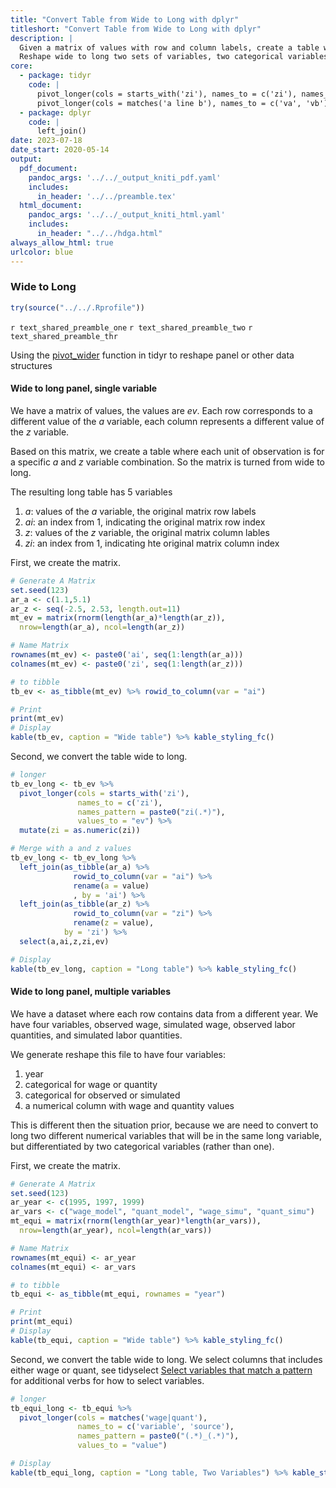 ```yaml
---
title: "Convert Table from Wide to Long with dplyr"
titleshort: "Convert Table from Wide to Long with dplyr"
description: |
  Given a matrix of values with row and column labels, create a table where the unit of observation are the row and column categories, and the values in the matrix is stored in a single variable.
  Reshape wide to long two sets of variables, two categorical variables added to wide table.
core:
  - package: tidyr
    code: |
      pivot_longer(cols = starts_with('zi'), names_to = c('zi'), names_pattern = paste0("zi(.)"), values_to = "ev")
      pivot_longer(cols = matches('a line b'), names_to = c('va', 'vb'), names_pattern = paste0("(.)_(.)"), values_to = "ev")
  - package: dplyr
    code: |
      left_join()
date: 2023-07-18
date_start: 2020-05-14
output:
  pdf_document:
    pandoc_args: '../../_output_kniti_pdf.yaml'
    includes:
      in_header: '../../preamble.tex'
  html_document:
    pandoc_args: '../../_output_kniti_html.yaml'
    includes:
      in_header: "../../hdga.html"
always_allow_html: true
urlcolor: blue
---
```


### Wide to Long

```r
try(source("../../.Rprofile"))
```

`r text_shared_preamble_one`
`r text_shared_preamble_two`
`r text_shared_preamble_thr`

Using the [pivot_wider](https://tidyr.tidyverse.org/reference/pivot_wider.html) function in tidyr to reshape panel or other data structures

#### Wide to long panel, single variable

We have a matrix of values, the values are *ev*. Each row corresponds to a different value of the *a* variable, each column represents a different value of the *z* variable. 

Based on this matrix, we create a table where each unit of observation is for a specific *a* and *z* variable combination. So the matrix is turned from wide to long. 

The resulting long table has 5 variables 

1. *a*: values of the *a* variable, the original matrix row labels 
2. *ai*: an index from 1, indicating the original matrix row index
3. *z*: values of the *z* variable, the original matrix column lables
4. *zi*: an index from 1, indicating hte original matrix column index

First, we create the matrix. 

```r
# Generate A Matrix
set.seed(123)
ar_a <- c(1.1,5.1)
ar_z <- seq(-2.5, 2.53, length.out=11)
mt_ev = matrix(rnorm(length(ar_a)*length(ar_z)), 
  nrow=length(ar_a), ncol=length(ar_z))

# Name Matrix
rownames(mt_ev) <- paste0('ai', seq(1:length(ar_a)))
colnames(mt_ev) <- paste0('zi', seq(1:length(ar_z)))

# to tibble
tb_ev <- as_tibble(mt_ev) %>% rowid_to_column(var = "ai")

# Print
print(mt_ev)
# Display
kable(tb_ev, caption = "Wide table") %>% kable_styling_fc()
```

Second, we convert the table wide to long. 

```r

# longer
tb_ev_long <- tb_ev %>%
  pivot_longer(cols = starts_with('zi'),
               names_to = c('zi'),
               names_pattern = paste0("zi(.*)"),
               values_to = "ev") %>%
  mutate(zi = as.numeric(zi))

# Merge with a and z values
tb_ev_long <- tb_ev_long %>%
  left_join(as_tibble(ar_a) %>%
              rowid_to_column(var = "ai") %>%
              rename(a = value)
              , by = 'ai') %>%
  left_join(as_tibble(ar_z) %>%
              rowid_to_column(var = "zi") %>%
              rename(z = value),
            by = 'zi') %>%
  select(a,ai,z,zi,ev)

# Display
kable(tb_ev_long, caption = "Long table") %>% kable_styling_fc()
```

#### Wide to long panel, multiple variables

We have a dataset where each row contains data from a different year. We have four variables, observed wage, simulated wage, observed labor quantities, and simulated labor quantities. 

We generate reshape this file to have four variables: 

1. year
2. categorical for wage or quantity
3. categorical for observed or simulated
4. a numerical column with wage and quantity values

This is different then the situation prior, because we are need to convert to long two different numerical variables that will be in the same long variable, but differentiated by two categorical variables (rather than one).

First, we create the matrix. 

```r
# Generate A Matrix
set.seed(123)
ar_year <- c(1995, 1997, 1999)
ar_vars <- c("wage_model", "quant_model", "wage_simu", "quant_simu")
mt_equi = matrix(rnorm(length(ar_year)*length(ar_vars)), 
  nrow=length(ar_year), ncol=length(ar_vars))

# Name Matrix
rownames(mt_equi) <- ar_year
colnames(mt_equi) <- ar_vars

# to tibble
tb_equi <- as_tibble(mt_equi, rownames = "year")

# Print
print(mt_equi)
# Display
kable(tb_equi, caption = "Wide table") %>% kable_styling_fc()
```

Second, we convert the table wide to long. We select columns that includes either wage or quant, see tidyselect [Select variables that match a pattern](https://tidyselect.r-lib.org/reference/starts_with.html) for additional verbs for how to select variables. 

```r
# longer
tb_equi_long <- tb_equi %>%
  pivot_longer(cols = matches('wage|quant'),
               names_to = c('variable', 'source'),
               names_pattern = paste0("(.*)_(.*)"),
               values_to = "value") 

# Display
kable(tb_equi_long, caption = "Long table, Two Variables") %>% kable_styling_fc()
```

